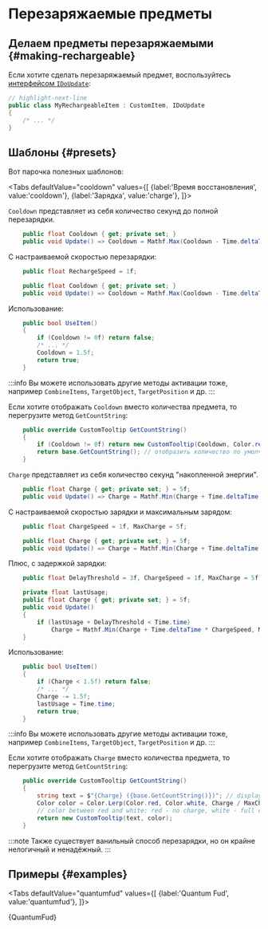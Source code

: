 # Перезаряжаемые предметы


## Делаем предметы перезаряжаемыми {#making-rechargeable}

Если хотите сделать перезаряжаемый предмет, воспользуйтесь [интерфейсом `IDoUpdate`](../extra#update-interfaces):

```csharp title="MyRechargeableItem.cs"
// highlight-next-line
public class MyRechargeableItem : CustomItem, IDoUpdate
{
    /* ... */
}
```

## Шаблоны {#presets}

Вот парочка полезных шаблонов:

<Tabs defaultValue="cooldown"
    values={[
        {label:'Время восстановления', value:'cooldown'},
        {label:'Зарядка', value:'charge'},
    ]}>
<TabItem value="cooldown">

`Cooldown` представляет из себя количество секунд до полной перезарядки.

```csharp
    public float Cooldown { get; private set; }
    public void Update() => Cooldown = Mathf.Max(Cooldown - Time.deltaTime, 0f);
```

С настраиваемой скоростью перезарядки:

```csharp
    public float RechargeSpeed = 1f;

    public float Cooldown { get; private set; }
    public void Update() => Cooldown = Mathf.Max(Cooldown - Time.deltaTime * RechargeSpeed, 0f);
```

Использование:

```csharp
    public bool UseItem()
    {
        if (Cooldown != 0f) return false;
        /* ... */
        Cooldown = 1.5f;
        return true;
    }
```

:::info
Вы можете использовать другие методы активации тоже, например `CombineItems`, `TargetObject`, `TargetPosition` и др.
:::

Если хотите отображать `Cooldown` вместо количества предмета, то перегрузите метод `GetCountString`:

```csharp
    public override CustomTooltip GetCountString()
    {
        if (Cooldown != 0f) return new CustomTooltip(Cooldown, Color.red);
        return base.GetCountString(); // отобразить количество по умолчанию
    }
```

</TabItem>
<TabItem value="charge">

`Charge` представляет из себя количество секунд "накопленной энергии".

```csharp
    public float Charge { get; private set; } = 5f;
    public void Update() => Charge = Mathf.Min(Charge + Time.deltaTime, 5f);
```

С настраиваемой скоростью зарядки и максимальным зарядом:

```csharp
    public float ChargeSpeed = 1f, MaxCharge = 5f;

    public float Charge { get; private set; } = 5f;
    public void Update() => Charge = Mathf.Min(Charge + Time.deltaTime * ChargeSpeed, MaxCharge);
```

Плюс, с задержкой зарядки:

```csharp
    public float DelayThreshold = 3f, ChargeSpeed = 1f, MaxCharge = 5f;

    private float lastUsage;
    public float Charge { get; private set; } = 5f;
    public void Update()
    {
        if (lastUsage + DelayThreshold < Time.time)
            Charge = Mathf.Min(Charge + Time.deltaTime * ChargeSpeed, MaxCharge);
    }
```

Использование:

```csharp
    public bool UseItem()
    {
        if (Charge < 1.5f) return false;
        /* ... */
        Charge -= 1.5f;
        lastUsage = Time.time;
        return true;
    }
```

:::info
Вы можете использовать другие методы активации тоже, например `CombineItems`, `TargetObject`, `TargetPosition` и др.
:::

Если хотите отображать `Charge` вместо количества предмета, то перегрузите метод `GetCountString`:

```csharp
    public override CustomTooltip GetCountString()
    {
        string text = $"{Charge} ({base.GetCountString()})"; // display both charge and count
        Color color = Color.Lerp(Color.red, Color.white, Charge / MaxCharge);
        // color between red and white: red - no charge, white - full charge
        return new CustomTooltip(text, color);
    }
```

</TabItem>
</Tabs>

:::note
Также существует ванильный способ перезарядки, но он крайне нелогичный и ненадёжный.
:::

## Примеры {#examples}



<Tabs
  defaultValue="quantumfud"
  values={[
    {label:'Quantum Fud', value:'quantumfud'},
  ]}>
<TabItem value="quantumfud">

<CodeSnippet>{QuantumFud}</CodeSnippet>

</TabItem>
</Tabs>